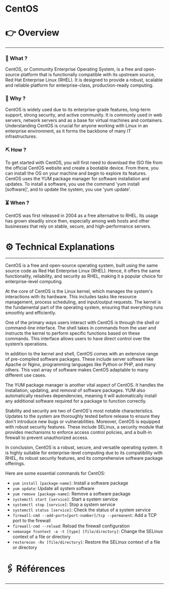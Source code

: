 # CentOS


# 👉 Overview

---

### 👀 What ?

CentOS, or Community Enterprise Operating System, is a free and open-source platform that is functionally compatible with its upstream source, Red Hat Enterprise Linux (RHEL). It is designed to provide a robust, scalable and reliable platform for enterprise-class, production-ready computing.


### 🧐 Why ?

CentOS is widely used due to its enterprise-grade features, long-term support, strong security, and active community. It is commonly used in web servers, network servers and as a base for virtual machines and containers. Understanding CentOS is crucial for anyone working with Linux in an enterprise environment, as it forms the backbone of many IT infrastructures.


### ⛏️ How ?

To get started with CentOS, you will first need to download the ISO file from the official CentOS website and create a bootable device. From there, you can install the OS on your machine and begin to explore its features. CentOS uses the YUM package manager for software installation and updates. To install a software, you use the command 'yum install [software]', and to update the system, you use 'yum update'.


### ⏳ When ?

CentOS was first released in 2004 as a free alternative to RHEL. Its usage has grown steadily since then, especially among web hosts and other businesses that rely on stable, secure, and high-performance servers.


# ⚙️ Technical Explanations

---

CentOS is a free and open-source operating system, built using the same source code as Red Hat Enterprise Linux (RHEL). Hence, it offers the same functionality, reliability, and security as RHEL, making it a popular choice for enterprise-level computing.

At the core of CentOS is the Linux kernel, which manages the system's interactions with its hardware. This includes tasks like resource management, process scheduling, and input/output requests. The kernel is the fundamental part of the operating system, ensuring that everything runs smoothly and efficiently.

One of the primary ways users interact with CentOS is through the shell or command-line interface. The shell takes in commands from the user and instructs the kernel to perform specific functions based on these commands. This interface allows users to have direct control over the system’s operations.

In addition to the kernel and shell, CentOS comes with an extensive range of pre-compiled software packages. These include server software like Apache or Nginx, programming languages like Python or PHP, and many others. This vast array of software makes CentOS adaptable to many different use cases.

The YUM package manager is another vital aspect of CentOS. It handles the installation, updating, and removal of software packages. YUM also automatically resolves dependencies, meaning it will automatically install any additional software required for a package to function correctly.

Stability and security are two of CentOS's most notable characteristics. Updates to the system are thoroughly tested before release to ensure they don't introduce new bugs or vulnerabilities. Moreover, CentOS is equipped with robust security features. These include SELinux, a security module that provides mechanisms to enforce access control policies, and a built-in firewall to prevent unauthorized access.

In conclusion, CentOS is a robust, secure, and versatile operating system. It is highly suitable for enterprise-level computing due to its compatibility with RHEL, its robust security features, and its comprehensive software package offerings.

Here are some essential commands for CentOS:

- `yum install [package-name]`: Install a software package
- `yum update`: Update all system software
- `yum remove [package-name]`: Remove a software package
- `systemctl start [service]`: Start a system service
- `systemctl stop [service]`: Stop a system service
- `systemctl status [service]`: Check the status of a system service
- `firewall-cmd --add-port=[port-number]/tcp --permanent`: Add a TCP port to the firewall
- `firewall-cmd --reload`: Reload the firewall configuration
- `semanage fcontext -a -t [type] [file/directory]`: Change the SELinux context of a file or directory
- `restorecon -Rv [file/directory]`: Restore the SELinux context of a file or directory

# 🖇️ Références

---